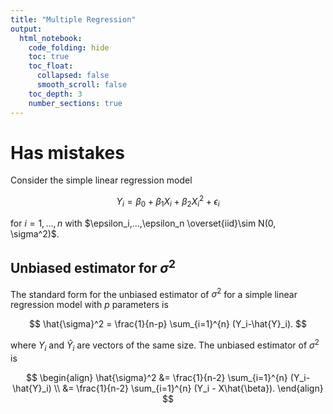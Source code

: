 ```yaml
---
title: "Multiple Regression"
output:
  html_notebook:
    code_folding: hide
    toc: true
    toc_float:
      collapsed: false
      smooth_scroll: false
    toc_depth: 3
    number_sections: true
---
```


# Has mistakes
Consider the simple linear regression model

$$
Y_i = \beta_0 + \beta_1X_i + \beta_2X_i^2 + \epsilon_i
$$

for $i=1,...,n$ with $\epsilon_i,...,\epsilon_n \overset{iid}\sim N(0, \sigma^2)$.

## Unbiased estimator for $\sigma^2$
The standard form for the unbiased estimator of $\sigma^2$ for a simple linear regression model with $p$ parameters is

$$
\hat{\sigma}^2 = \frac{1}{n-p} \sum_{i=1}^{n} (Y_i-\hat{Y}_i).
$$

where $Y_i$ and $\hat{Y}_i$ are vectors of the same size. The unbiased estimator of $\sigma^2$ is 

$$
\begin{align}
  \hat{\sigma}^2 
  &= \frac{1}{n-2} \sum_{i=1}^{n} (Y_i-\hat{Y}_i)
  \\
  &= \frac{1}{n-2} \sum_{i=1}^{n} (Y_i - X\hat{\beta}).
\end{align}
$$